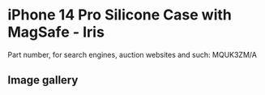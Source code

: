 
# iPhone 14 Pro Silicone Case with MagSafe - Iris

Part number, for search engines, auction websites and such: MQUK3ZM/A

## Image gallery

<div style={{ width: "768px" }}>
  <GalleryComponent
    images={[
      {
        original: "/everysource/MQUK3.webp",
        thumbnail: "/everypreview/MQUK3.webp",
      },
      {
        original: "/everysource/MQUK3_AV1.webp",
        thumbnail: "/everypreview/MQUK3_AV1.webp",
      },
      {
        original: "/everysource/MQUK3_AV2.webp",
        thumbnail: "/everypreview/MQUK3_AV2.webp",
      },
      {
        original: "/everysource/MQUK3_AV3.webp",
        thumbnail: "/everypreview/MQUK3_AV3.webp",
      },
      {
        original: "/everysource/MQUK3_AV4.webp",
        thumbnail: "/everypreview/MQUK3_AV4.webp",
      },
      {
        original: "/everysource/MQUK3_AV5.webp",
        thumbnail: "/everypreview/MQUK3_AV5.webp",
      }
    ]}
  />
</div>